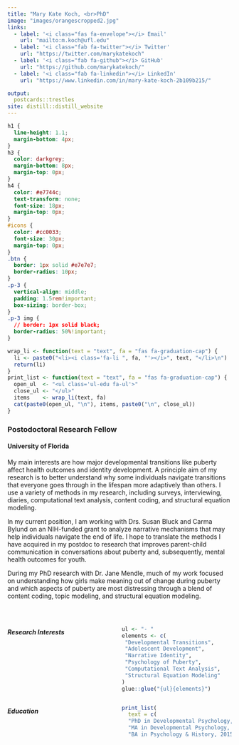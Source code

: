 ```yaml
---
title: "Mary Kate Koch, <br>PhD"
image: "images/orangescropped2.jpg"
links:
  - label: '<i class="fas fa-envelope"></i> Email'
    url: "mailto:m.koch@ufl.edu"
  - label: '<i class="fab fa-twitter"></i> Twitter'
    url: "https://twitter.com/marykatekoch"
  - label: '<i class="fab fa-github"></i> GitHub'
    url: "https://github.com/marykatekoch/"
  - label: '<i class="fab fa-linkedin"></i> LinkedIn'
    url: "https://www.linkedin.com/in/mary-kate-koch-2b109b215/"

output:
  postcards::trestles
site: distill::distill_website
---
```


```css
h1 {
  line-height: 1.1;
  margin-bottom: 4px;
}
h3 {
  color: darkgrey;
  margin-bottom: 8px;
  margin-top: 0px;
}
h4 {
  color: #e7744c;
  text-transform: none;
  font-size: 18px;
  margin-top: 0px;
}
#icons {
  color: #cc0033;
  font-size: 30px;
  margin-top: 0px;
}
.btn {
  border: 1px solid #e7e7e7;
  border-radius: 10px;
}
.p-3 {
  vertical-align: middle;
  padding: 1.5rem!important;
  box-sizing: border-box;
}
.p-3 img {
  // border: 1px solid black;
  border-radius: 50%!important;
}
```

```r
wrap_li <- function(text = "text", fa = "fas fa-graduation-cap") {
  li <- paste0("<li><i class='fa-li ", fa, "'></i>", text, "</li>\n")
  return(li)
}
print_list <- function(text = "text", fa = "fas fa-graduation-cap") {
  open_ul  <- "<ul class='ul-edu fa-ul'>"
  close_ul <- "</ul>"
  items    <- wrap_li(text, fa)
  cat(paste0(open_ul, "\n"), items, paste0("\n", close_ul))
}
```

### Postodoctoral Research Fellow

#### University of Florida

<p align="justify">
My main interests are how major developmental transitions like puberty affect health outcomes and identity development. 
A principle aim of my research is to better understand why some individuals navigate transitions that everyone goes through in the lifespan more adaptively than others.
I use a variety of methods in my research, including surveys, interviewing, diaries, computational text analysis, content coding, and structural equation modeling. 

In my current position, I am working with Drs. Susan Bluck and Carma Bylund on an NIH-funded grant to analyze narrative mechanisms that may help individuals navigate the end of life.
I hope to translate the methods I have acquired in my postdoc to research that improves parent-child communication in conversations about puberty and, subsequently, mental health outcomes for youth. 

During my PhD research with Dr. Jane Mendle, much of my work focused on understanding how girls make meaning out of change during puberty and which aspects of puberty are most distressing through a blend of content coding, topic modeling, and structural equation modeling. 
</p>


<br>

:::: {style="display: grid; grid-template-columns: 1fr 1fr; grid-column-gap: 10px;"}

::: {}

##### Research Interests

```r
ul <- "- "
elements <- c(
 "Developmental Transitions",
 "Adolescent Development",
 "Narrative Identity",
 "Psychology of Puberty",
 "Computational Text Analysis",
 "Structural Equation Modeling"
)
glue::glue("{ul}{elements}")
```

:::

::: {}

##### Education

```r
print_list(
  text = c(
  "PhD in Developmental Psychology, 2022 <br>Cornell University", 
  "MA in Developmental Psychology, 2018 <br>Cornell University", 
  "BA in Psychology & History, 2015 <br>Gonzaga University"))
```

:::

::::